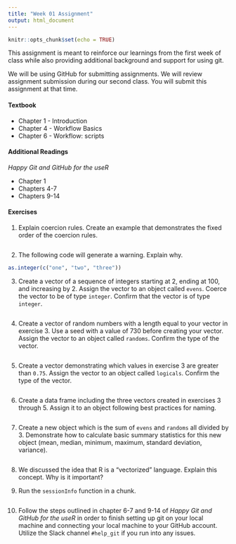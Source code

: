 ```yaml
---
title: "Week 01 Assignment"
output: html_document
---
```


```r
knitr::opts_chunk$set(echo = TRUE)
```

This assignment is meant to reinforce our learnings from the first week of class while also providing additional background and support for using git.

We will be using GitHub for submitting assignments. We will review assignment submission during our second class. You will submit this assignment at that time.

#### Textbook

-   Chapter 1 - Introduction
-   Chapter 4 - Workflow Basics
-   Chapter 6 - Workflow: scripts

#### Additional Readings

*Happy Git and GitHub for the useR*

-   Chapter 1
-   Chapters 4-7
-   Chapters 9-14

#### Exercises

1.  Explain coercion rules. Create an example that demonstrates the fixed order of the coercion rules.

```r

```

2.  The following code will generate a warning. Explain why.

```r
as.integer(c("one", "two", "three"))
```



3.  Create a vector of a sequence of integers starting at 2, ending at 100, and increasing by 2. Assign the vector to an object called `evens`. Coerce the vector to be of type `integer`. Confirm that the vector is of type `integer`.

```r

```

4.  Create a vector of random numbers with a length equal to your vector in exercise 3. Use a seed with a value of 730 before creating your vector. Assign the vector to an object called `randoms`. Confirm the type of the vector.

```r

```

5.  Create a vector demonstrating which values in exercise 3 are greater than `0.75`. Assign the vector to an object called `logicals`. Confirm the type of the vector.

```r

```

6.  Create a data frame including the three vectors created in exercises 3 through 5. Assign it to an object following best practices for naming.

```r

```

7.  Create a new object which is the sum of `evens` and `randoms` all divided by 3. Demonstrate how to calculate basic summary statistics for this new object (mean, median, minimum, maximum, standard deviation, variance).

```r

```

8.  We discussed the idea that R is a "vectorized" language. Explain this concept. Why is it important?



9.  Run the `sessionInfo` function in a chunk.

```r

```


10. Follow the steps outlined in chapter 6-7 and 9-14 of *Happy Git and GitHub for the useR* in order to finish setting up git on your local machine and connecting your local machine to your GitHub account. Utilize the Slack channel `#help_git` if you run into any issues.
